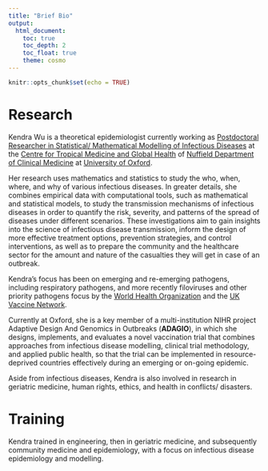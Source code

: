 ```yaml
---
title: "Brief Bio"
output: 
  html_document:
    toc: true
    toc_depth: 2
    toc_float: true
    theme: cosmo
---
```


```r
knitr::opts_chunk$set(echo = TRUE)
```

# Research
Kendra Wu is a theoretical epidemiologist currently working as [Postdoctoral Researcher in Statistical/ Mathematical Modelling of Infectious Diseases](https://ergo.tghn.org/contact/kendra-wu) at the [Centre for Tropical Medicine and Global Health](https://www.tropicalmedicine.ox.ac.uk) of [Nuffield Department of Clinical Medicine](https://www.ndm.ox.ac.uk) at [University of Oxford](http://www.ox.ac.uk). 

Her research uses mathematics and statistics to study the who, when, where, and why of various infectious diseases. In greater details, she combines empirical data with computational tools, such as mathematical and statistical models, to study the transmission mechanisms of infectious diseases in order to quantify the risk, severity, and patterns of the spread of diseases under different scenarios. These investigations aim to gain insights into the science of infectious disease transmission, inform the design of more effective treatment options, prevention strategies, and control interventions, as well as to prepare the community and the healthcare sector for the amount and nature of the casualties they will get in case of an outbreak. 

Kendra's focus has been on emerging and re-emerging pathogens, including respiratory pathogens, and more recently filoviruses and other priority pathogens focus by the [World Health Organization](https://www.who.int/blueprint/priority-diseases/en) and the [UK Vaccine Network](https://www.gov.uk/government/groups/uk-vaccines-network). 

Currently at Oxford, she is a key member of a multi-institution NIHR project Adaptive Design And Genomics in Outbreaks (**ADAGIO**), in which she designs, implements, and evaluates a novel vaccination trial that combines approaches from infectious disease modelling, clinical trial methodology, and applied public health, so that the trial can be implemented in resource-deprived countries effectively during an emerging or on-going epidemic. 

Aside from infectious diseases, Kendra is also involved in research in geriatric medicine, human rights, ethics, and health in conflicts/ disasters.

# Training
Kendra trained in engineering, then in geriatric medicine, and subsequently community medicine and epidemiology, with a focus on infectious disease epidemiology and modelling.

<!-- Kendra received her degree in clinical geriatric medicine and PhD in community medicine with a focus of infectious disease epidemiology from [The University of Hong Kong](http://www.hku.hk), where she was a Swire Schoar and a Postgraduate Scholarship recipient. She also holds a Postgraduate Diploma (PGDip) in Epidemology from [London School of Hygiene \& Tropical Medicine](https://www.lshtm.ac.uk), and an undergraduate and a Master's degree in engineering from [The University of Michigan, Ann Arbor](http://umich.edu), USA. She was once a visiting researcher at MRC Centre for Outbreak Analysis and Modelling (now [MRC Centre for Global Infectious Disease Analysis](https://www.imperial.ac.uk/mrc-outbreaks)) of [Imperial College London](http://www.imperial.ac.uk) during her PhD candidature. 

<!-- Kendra is currently undergoing public health specialty training in the United Kingdom. -->